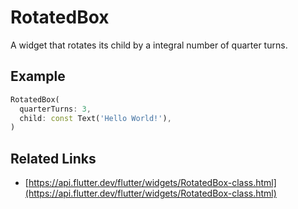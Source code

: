 
<Meta of={RotatedBoxStories} />

# RotatedBox

A widget that rotates its child by a integral number of quarter turns.

<YouTubeVideoPlayer videoId="BFE6_UglLfQ"/>

## Example

```dart liveslice=RotatedBox
RotatedBox(
  quarterTurns: 3,
  child: const Text('Hello World!'),
)
```

## Related Links

- [https://api.flutter.dev/flutter/widgets/RotatedBox-class.html](https://api.flutter.dev/flutter/widgets/RotatedBox-class.html)
